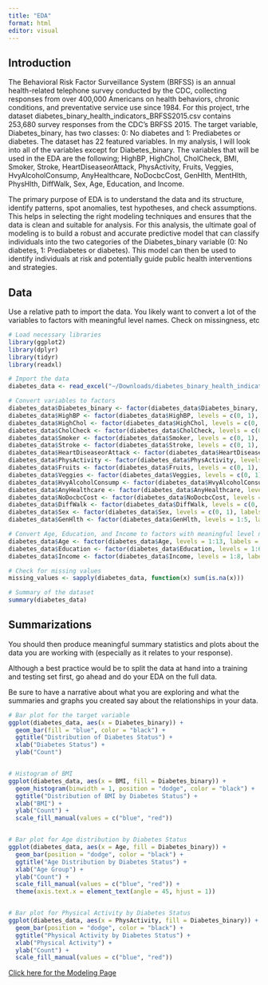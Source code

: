 ```yaml
---
title: "EDA"
format: html
editor: visual
---
```


## Introduction

The Behavioral Risk Factor Surveillance System (BRFSS) is an annual health-related telephone survey conducted by the CDC, collecting responses from over 400,000 Americans on health behaviors, chronic conditions, and preventative service use since 1984. For this project, trhe dataset diabetes_binary_health_indicators_BRFSS2015.csv contains 253,680 survey responses from the CDC's BRFSS 2015. The target variable, Diabetes_binary, has two classes: 0: No diabetes and 1: Prediabetes or diabetes. The dataset has 22 featured variables. In my analysis, I will look into all of the variables except for Diabetes_binary. The variables that will be used in the EDA are the following;	HighBP,	HighChol,	CholCheck,	BMI,	Smoker,	Stroke,	HeartDiseaseorAttack,	PhysActivity,	Fruits,	Veggies,	HvyAlcoholConsump,	AnyHealthcare,	NoDocbcCost,	GenHlth,	MentHlth,	PhysHlth,	DiffWalk,	Sex,	Age,	Education, and	Income.

The primary purpose of EDA is to understand the data and its structure, identify patterns, spot anomalies, test hypotheses, and check assumptions. This helps in selecting the right modeling techniques and ensures that the data is clean and suitable for analysis. For this analysis, the ultimate goal of modeling is to build a robust and accurate predictive model that can classify individuals into the two categories of the Diabetes_binary variable (0: No diabetes, 1: Prediabetes or diabetes). This model can then be used to identify individuals at risk and potentially guide public health interventions and strategies.


## Data

Use a relative path to import the data. You likely want to convert a lot of the variables to factors with meaningful level names. Check on missingness, etc
```r
# Load necessary libraries
library(ggplot2)
library(dplyr)
library(tidyr)
library(readxl)
```


```r
# Import the data
diabetes_data <- read_excel("~/Downloads/diabetes_binary_health_indicators_BRFSS2015.xlsm")

# Convert variables to factors
diabetes_data$Diabetes_binary <- factor(diabetes_data$Diabetes_binary, levels = c(0, 1), labels = c("No Diabetes", "Prediabetes or Diabetes"))
diabetes_data$HighBP <- factor(diabetes_data$HighBP, levels = c(0, 1), labels = c("No", "Yes"))
diabetes_data$HighChol <- factor(diabetes_data$HighChol, levels = c(0, 1), labels = c("No", "Yes"))
diabetes_data$CholCheck <- factor(diabetes_data$CholCheck, levels = c(0, 1), labels = c("No", "Yes"))
diabetes_data$Smoker <- factor(diabetes_data$Smoker, levels = c(0, 1), labels = c("No", "Yes"))
diabetes_data$Stroke <- factor(diabetes_data$Stroke, levels = c(0, 1), labels = c("No", "Yes"))
diabetes_data$HeartDiseaseorAttack <- factor(diabetes_data$HeartDiseaseorAttack, levels = c(0, 1), labels = c("No", "Yes"))
diabetes_data$PhysActivity <- factor(diabetes_data$PhysActivity, levels = c(0, 1), labels = c("No", "Yes"))
diabetes_data$Fruits <- factor(diabetes_data$Fruits, levels = c(0, 1), labels = c("No", "Yes"))
diabetes_data$Veggies <- factor(diabetes_data$Veggies, levels = c(0, 1), labels = c("No", "Yes"))
diabetes_data$HvyAlcoholConsump <- factor(diabetes_data$HvyAlcoholConsump, levels = c(0, 1), labels = c("No", "Yes"))
diabetes_data$AnyHealthcare <- factor(diabetes_data$AnyHealthcare, levels = c(0, 1), labels = c("No", "Yes"))
diabetes_data$NoDocbcCost <- factor(diabetes_data$NoDocbcCost, levels = c(0, 1), labels = c("No", "Yes"))
diabetes_data$DiffWalk <- factor(diabetes_data$DiffWalk, levels = c(0, 1), labels = c("No", "Yes"))
diabetes_data$Sex <- factor(diabetes_data$Sex, levels = c(0, 1), labels = c("Male", "Female"))
diabetes_data$GenHlth <- factor(diabetes_data$GenHlth, levels = 1:5, labels = c("Excellent", "Very Good", "Good", "Fair", "Poor"))

# Convert Age, Education, and Income to factors with meaningful level names
diabetes_data$Age <- factor(diabetes_data$Age, levels = 1:13, labels = c("18-24", "25-29", "30-34", "35-39", "40-44", "45-49", "50-54", "55-59", "60-64", "65-69", "70-74", "75-79", "80 or older"))
diabetes_data$Education <- factor(diabetes_data$Education, levels = 1:6, labels = c("Never attended school", "Elementary", "Some high school", "High school graduate", "Some college", "College graduate"))
diabetes_data$Income <- factor(diabetes_data$Income, levels = 1:8, labels = c("Less than $10,000", "$10,000-$14,999", "$15,000-$19,999", "$20,000-$24,999", "$25,000-$34,999", "$35,000-$49,999", "$50,000-$74,999", "$75,000 or more"))

# Check for missing values
missing_values <- sapply(diabetes_data, function(x) sum(is.na(x)))

# Summary of the dataset
summary(diabetes_data)
```


## Summarizations

You should then produce meaningful summary statistics and plots about the data you are working with (especially as it relates to your response).

Although a best practice would be to split the data at hand into a training and testing set first, go ahead and do your EDA on the full data.

Be sure to have a narrative about what you are exploring and what the summaries and graphs you created say about the relationships in your data.

```r
# Bar plot for the target variable
ggplot(diabetes_data, aes(x = Diabetes_binary)) +
  geom_bar(fill = "blue", color = "black") +
  ggtitle("Distribution of Diabetes Status") +
  xlab("Diabetes Status") +
  ylab("Count")


# Histogram of BMI
ggplot(diabetes_data, aes(x = BMI, fill = Diabetes_binary)) +
  geom_histogram(binwidth = 1, position = "dodge", color = "black") +
  ggtitle("Distribution of BMI by Diabetes Status") +
  xlab("BMI") +
  ylab("Count") +
  scale_fill_manual(values = c("blue", "red"))


# Bar plot for Age distribution by Diabetes Status
ggplot(diabetes_data, aes(x = Age, fill = Diabetes_binary)) +
  geom_bar(position = "dodge", color = "black") +
  ggtitle("Age Distribution by Diabetes Status") +
  xlab("Age Group") +
  ylab("Count") +
  scale_fill_manual(values = c("blue", "red")) +
  theme(axis.text.x = element_text(angle = 45, hjust = 1))


# Bar plot for Physical Activity by Diabetes Status
ggplot(diabetes_data, aes(x = PhysActivity, fill = Diabetes_binary)) +
  geom_bar(position = "dodge", color = "black") +
  ggtitle("Physical Activity by Diabetes Status") +
  xlab("Physical Activity") +
  ylab("Count") +
  scale_fill_manual(values = c("blue", "red"))

```


[Click here for the Modeling Page](Modeling.html)
